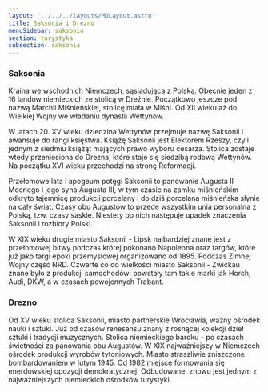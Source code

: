 ```yaml
---
layout: '../../../layouts/MDLayout.astro'
title: Saksonia i Drezno
menuSidebar: saksonia
section: turystyka
subsection: saksonia
---
```


### Saksonia

Kraina we wschodnich Niemczech, sąsiadująca z Polską. Obecnie jeden z 16 landów niemieckich ze stolicą w Dreźnie. Początkowo jeszcze pod nazwą Marchii Miśnieńskiej, stolicę miała w Miśni. Od XII wieku aż do Wielkiej Wojny we władaniu dynastii Wettynów.
    
W latach 20. XV wieku dziedzina Wettynów przejmuje nazwę Saksonii i awansuje do rangi księstwa. Książę Saksonii jest Elektorem Rzeszy, czyli jednym z siedmiu książąt mających prawo wyboru cesarza. Stolica zostaje wtedy przeniesiona do Drezna, które staje się siedzibą rodową Wettynów. Na początku XVI wieku przechodzi na stronę Reformacji.
    
Przełomowe lata i apogeum potęgi Saksonii to panowanie Augusta II Mocnego i jego syna Augusta III, w tym czasie na zamku miśnieńskim odkryto tajemnicę produkcji porcelany i do dziś porcelana miśnieńska słynie na cały świat. Czasy obu Augustów to przede wszystkim unia personalna z Polską, tzw. czasy saskie. Niestety po nich następuje upadek znaczenia Saksonii i rozbiory Polski.
    
W XIX wieku drugie miasto Saksonii - Lipsk najbardziej znane jest z przełomowej bitwy podczas której pokonano Napoleona oraz targów, które już jako targi epoki przemysłowej organizowano od 1895. Podczas Zimnej Wojny część NRD. Czwarte co do wielkości miasto Saksonii - Zwickau znane było z produkcji samochodów: powstały tam takie marki jak Horch, Audi, DKW, a w czasach powojennych Trabant.
    
### Drezno

Od XV wieku stolica Saksonii, miasto partnerskie Wrocławia, ważny ośrodek nauki i sztuki. Już od czasów renesansu znany z rosnącej kolekcji dzieł sztuki i tradycji muzycznych. Stolica niemieckiego baroku - po czasach świetności za panowania obu Augustów. W XIX najważniejszy w Niemczech ośrodek produkcji wyrobów tytoniowych. Miasto straszliwie zniszczone bombardowaniem w lutym 1945. Od 1982 miejsce formowania się enerdowskiej opozycji demokratycznej. Odbudowane, znowu jest jednym z najważniejszych niemieckich ośrodków turystyki.